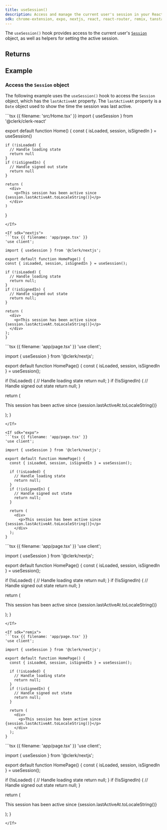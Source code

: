 ```yaml
---
title: useSession()
description: Access and manage the current user's session in your React application with Clerk's useSession() hook.
sdk: chrome-extension, expo, nextjs, react, react-router, remix, tanstack-react-start
---
```


The `useSession()` hook provides access to the current user's [`Session`](https://clerk.com/docs/reference/javascript/session) object, as well as helpers for setting the active session.

## Returns

<Typedoc src="types/use-session-return" />

## Example

### Access the `Session` object

The following example uses the `useSession()` hook to access the `Session` object, which has the `lastActiveAt` property. The `lastActiveAt` property is a `Date` object used to show the time the session was last active.

<If sdk="react">
    ```tsx {{ filename: 'src/Home.tsx' }}
  import { useSession } from '@clerk/clerk-react'
 
  export default function Home() {
    const { isLoaded, session, isSignedIn } = useSession()
 
    if (!isLoaded) {
      // Handle loading state
      return null
    }
    if (!isSignedIn) {
      // Handle signed out state
      return null
    }
 
    return (
      <div>
        <p>This session has been active since {session.lastActiveAt.toLocaleString()}</p>
      </div>
    )
  }
  ```
</If>

<If sdk="nextjs"> 
```tsx {{ filename: 'app/page.tsx' }}
'use client';

import { useSession } from '@clerk/nextjs';

export default function HomePage() {
  const { isLoaded, session, isSignedIn } = useSession();

  if (!isLoaded) {
    // Handle loading state
    return null;
  }
  if (!isSignedIn) {
    // Handle signed out state
    return null;
  }

  return (
    <div>
      <p>This session has been active since {session.lastActiveAt.toLocaleString()}</p>
    </div>
  );
}
```
</If>

<If sdk="chrome-extension"> 
```tsx {{ filename: 'app/page.tsx' }}
'use client';

import { useSession } from '@clerk/nextjs';

export default function HomePage() {
  const { isLoaded, session, isSignedIn } = useSession();

  if (!isLoaded) {
    // Handle loading state
    return null;
  }
  if (!isSignedIn) {
    // Handle signed out state
    return null;
  }

  return (
    <div>
      <p>This session has been active since {session.lastActiveAt.toLocaleString()}</p>
    </div>
  );
}
```
</If>

<If sdk="expo"> 
```tsx {{ filename: 'app/page.tsx' }}
'use client';

import { useSession } from '@clerk/nextjs';

export default function HomePage() {
  const { isLoaded, session, isSignedIn } = useSession();

  if (!isLoaded) {
    // Handle loading state
    return null;
  }
  if (!isSignedIn) {
    // Handle signed out state
    return null;
  }

  return (
    <div>
      <p>This session has been active since {session.lastActiveAt.toLocaleString()}</p>
    </div>
  );
}
```
</If>

<If sdk="react-router"> 
```tsx {{ filename: 'app/page.tsx' }}
'use client';

import { useSession } from '@clerk/nextjs';

export default function HomePage() {
  const { isLoaded, session, isSignedIn } = useSession();

  if (!isLoaded) {
    // Handle loading state
    return null;
  }
  if (!isSignedIn) {
    // Handle signed out state
    return null;
  }

  return (
    <div>
      <p>This session has been active since {session.lastActiveAt.toLocaleString()}</p>
    </div>
  );
}
```
</If>

<If sdk="remix"> 
```tsx {{ filename: 'app/page.tsx' }}
'use client';

import { useSession } from '@clerk/nextjs';

export default function HomePage() {
  const { isLoaded, session, isSignedIn } = useSession();

  if (!isLoaded) {
    // Handle loading state
    return null;
  }
  if (!isSignedIn) {
    // Handle signed out state
    return null;
  }

  return (
    <div>
      <p>This session has been active since {session.lastActiveAt.toLocaleString()}</p>
    </div>
  );
}
```
</If>

<If sdk="tanstack-react-start"> 
```tsx {{ filename: 'app/page.tsx' }}
'use client';

import { useSession } from '@clerk/nextjs';

export default function HomePage() {
  const { isLoaded, session, isSignedIn } = useSession();

  if (!isLoaded) {
    // Handle loading state
    return null;
  }
  if (!isSignedIn) {
    // Handle signed out state
    return null;
  }

  return (
    <div>
      <p>This session has been active since {session.lastActiveAt.toLocaleString()}</p>
    </div>
  );
}
```
</If>
